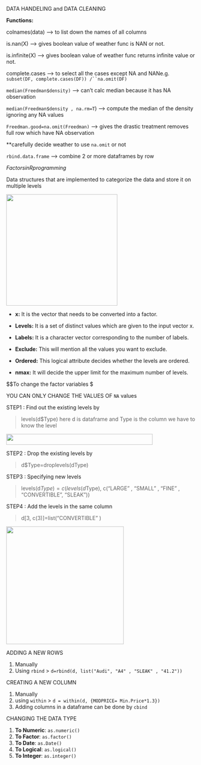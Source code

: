 DATA HANDELING and DATA CLEANING

**Functions:**

colnames(data) –\> to list down the names of all columns

is.nan(X) –\> gives boolean value of weather func is NAN or not.

is.infinite(X) –\> gives boolean value of weather func returns infinite value or not.

complete.cases –\> to select all the cases except NA and NANe.g. ``` subset(DF, complete.cases(DF)) /``na.omit(DF) ```

`median(Freedman$density)` –\> can't calc median because it has NA observation

`median(Freedman$density , na.rm=T`) –\> compute the median of the density ignoring any NA values

`Freedman.good=na.omit(Freedman)` –\> gives the drastic treatment removes full row which have NA observation

\*\*carefully decide weather to use `na.omit` or not

`rbind.data.frame` –\> combine 2 or more dataframes by row

$Factors in R programming$

Data structures that are implemented to categorize the data and store it on multiple levels

![](images/clipboard-393771053.png){width="296"}

-   **x:** It is the vector that needs to be converted into a factor.

-   **Levels:** It is a set of distinct values which are given to the input vector x.

-   **Labels:** It is a character vector corresponding to the number of labels.

-   **Exclude:** This will mention all the values you want to exclude.

-   **Ordered:** This logical attribute decides whether the levels are ordered.

-   **nmax:** It will decide the upper limit for the maximum number of levels.

\$\$To change the factor variables \$

YOU CAN ONLY CHANGE THE VALUES OF `NA` values

STEP1 : Find out the existing levels by

> levels(d\$Type) here d is dataframe and Type is the column we have to know the level

![](images/clipboard-340848740.png){width="390" height="29"}

STEP2 : Drop the existing levels by

> d\$Type=droplevels(dType)

STEP3 : Specifying new levels

> levels(d$Type) = c(levels(d$Type), c("LARGE" , "SMALL" , "FINE" , "CONVERTIBLE", "SLEAK"))

STEP4 : Add the levels in the same column

> d[3, c(3)]=list("CONVERTIBLE" )

![](images/clipboard-2996557128.png){width="313"}

ADDING A NEW ROWS

1.   Manually
2.   Using `rbind` \> `d=rbind(d, list("Audi", "A4" , "SLEAK" , "41.2"))`

CREATING A NEW COLUMN

1.  Manually
2.  using `within` \> `d = within(d, {MODPRICE= Min.Price*1.3})`
3.  Adding columns in a dataframe can be done by `cbind`

CHANGING THE DATA TYPE

1.  **To Numeric**: `as.numeric()`
2.  **To Factor**: `as.factor()`
3.  **To Date**: `as.Date()`
4.  **To Logical**: `as.logical()`
5.  **To Integer**: `as.integer()`
